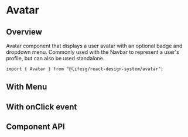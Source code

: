 
<Meta of={AvatarStories} />

# Avatar

## Overview

Avatar component that displays a user avatar with an optional badge and dropdown menu.
Commonly used with the Navbar to represent a user's profile, but can also be used standalone.

```tsx
import { Avatar } from "@lifesg/react-design-system/avatar";
```

<Canvas of={AvatarStories.Default} />

## With Menu

<Canvas of={AvatarStories.WithMenu} />

## With onClick event

<Canvas of={AvatarStories.WithOnClick} />

## Component API

<PropsTable />
